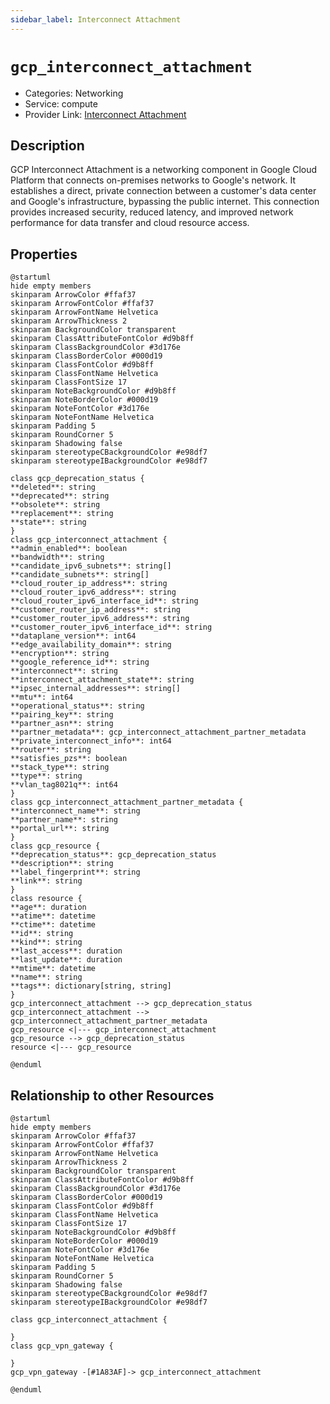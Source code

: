 ```yaml
---
sidebar_label: Interconnect Attachment
---
```


# `gcp_interconnect_attachment`

- Categories: Networking
- Service: compute
- Provider Link: [Interconnect Attachment](https://cloud.google.com/network-connectivity/docs/interconnect/concepts/overview)

## Description

GCP Interconnect Attachment is a networking component in Google Cloud Platform that connects on-premises networks to Google's network. It establishes a direct, private connection between a customer's data center and Google's infrastructure, bypassing the public internet. This connection provides increased security, reduced latency, and improved network performance for data transfer and cloud resource access.

## Properties

<ZoomPanPinch>

```kroki imgType="plantuml" imgAlt="Diagram of Interconnect Attachment data model"
@startuml
hide empty members
skinparam ArrowColor #ffaf37
skinparam ArrowFontColor #ffaf37
skinparam ArrowFontName Helvetica
skinparam ArrowThickness 2
skinparam BackgroundColor transparent
skinparam ClassAttributeFontColor #d9b8ff
skinparam ClassBackgroundColor #3d176e
skinparam ClassBorderColor #000d19
skinparam ClassFontColor #d9b8ff
skinparam ClassFontName Helvetica
skinparam ClassFontSize 17
skinparam NoteBackgroundColor #d9b8ff
skinparam NoteBorderColor #000d19
skinparam NoteFontColor #3d176e
skinparam NoteFontName Helvetica
skinparam Padding 5
skinparam RoundCorner 5
skinparam Shadowing false
skinparam stereotypeCBackgroundColor #e98df7
skinparam stereotypeIBackgroundColor #e98df7

class gcp_deprecation_status {
**deleted**: string
**deprecated**: string
**obsolete**: string
**replacement**: string
**state**: string
}
class gcp_interconnect_attachment {
**admin_enabled**: boolean
**bandwidth**: string
**candidate_ipv6_subnets**: string[]
**candidate_subnets**: string[]
**cloud_router_ip_address**: string
**cloud_router_ipv6_address**: string
**cloud_router_ipv6_interface_id**: string
**customer_router_ip_address**: string
**customer_router_ipv6_address**: string
**customer_router_ipv6_interface_id**: string
**dataplane_version**: int64
**edge_availability_domain**: string
**encryption**: string
**google_reference_id**: string
**interconnect**: string
**interconnect_attachment_state**: string
**ipsec_internal_addresses**: string[]
**mtu**: int64
**operational_status**: string
**pairing_key**: string
**partner_asn**: string
**partner_metadata**: gcp_interconnect_attachment_partner_metadata
**private_interconnect_info**: int64
**router**: string
**satisfies_pzs**: boolean
**stack_type**: string
**type**: string
**vlan_tag8021q**: int64
}
class gcp_interconnect_attachment_partner_metadata {
**interconnect_name**: string
**partner_name**: string
**portal_url**: string
}
class gcp_resource {
**deprecation_status**: gcp_deprecation_status
**description**: string
**label_fingerprint**: string
**link**: string
}
class resource {
**age**: duration
**atime**: datetime
**ctime**: datetime
**id**: string
**kind**: string
**last_access**: duration
**last_update**: duration
**mtime**: datetime
**name**: string
**tags**: dictionary[string, string]
}
gcp_interconnect_attachment --> gcp_deprecation_status
gcp_interconnect_attachment --> gcp_interconnect_attachment_partner_metadata
gcp_resource <|--- gcp_interconnect_attachment
gcp_resource --> gcp_deprecation_status
resource <|--- gcp_resource

@enduml
```

</ZoomPanPinch>

## Relationship to other Resources

<ZoomPanPinch>

```kroki imgType="plantuml" imgAlt="Diagram of Interconnect Attachment resource relationships"
@startuml
hide empty members
skinparam ArrowColor #ffaf37
skinparam ArrowFontColor #ffaf37
skinparam ArrowFontName Helvetica
skinparam ArrowThickness 2
skinparam BackgroundColor transparent
skinparam ClassAttributeFontColor #d9b8ff
skinparam ClassBackgroundColor #3d176e
skinparam ClassBorderColor #000d19
skinparam ClassFontColor #d9b8ff
skinparam ClassFontName Helvetica
skinparam ClassFontSize 17
skinparam NoteBackgroundColor #d9b8ff
skinparam NoteBorderColor #000d19
skinparam NoteFontColor #3d176e
skinparam NoteFontName Helvetica
skinparam Padding 5
skinparam RoundCorner 5
skinparam Shadowing false
skinparam stereotypeCBackgroundColor #e98df7
skinparam stereotypeIBackgroundColor #e98df7

class gcp_interconnect_attachment {

}
class gcp_vpn_gateway {

}
gcp_vpn_gateway -[#1A83AF]-> gcp_interconnect_attachment

@enduml
```

</ZoomPanPinch>
